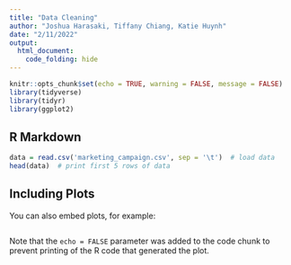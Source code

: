 ```yaml
---
title: "Data Cleaning"
author: "Joshua Harasaki, Tiffany Chiang, Katie Huynh"
date: "2/11/2022"
output: 
  html_document:
    code_folding: hide
---
```


```r
knitr::opts_chunk$set(echo = TRUE, warning = FALSE, message = FALSE)
library(tidyverse)
library(tidyr)
library(ggplot2)
```

## R Markdown

```r
data = read.csv('marketing_campaign.csv', sep = '\t')  # load data
head(data)  # print first 5 rows of data
```

## Including Plots

You can also embed plots, for example:

```r

```

Note that the `echo = FALSE` parameter was added to the code chunk to prevent printing of the R code that generated the plot.
